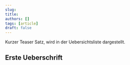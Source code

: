 ```yaml
---
slug:
title:
authors: []
tags: [article]
draft: false
---
```



Kurzer Teaser Satz, wird in der Uebersichtsliste dargestellt.

<!--truncate-->

## Erste Ueberschrift

